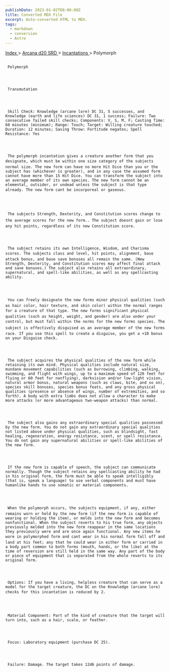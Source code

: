 ```yaml
---
publishDate: 2023-01-02T00:00:00Z
title: Converted MDX File
excerpt: Auto-converted HTML to MDX.
tags:
  - markdown
  - conversion
  - Astro
---
```







[
      Index
     ](-index)
     >
     [
      Arcana d20 SRD
     ](arcana-d20-srd-index)
     >
     [
      Incantations
     ](arcana-d20-srd-incantations-index)
     > Polymorph
    





## 
     Polymorph
    



     Transmutation
    



     Skill Check: Knowledge (arcane lore) DC 31, 5 successes, and Knowledge (earth and life sciences) DC 31, 1 success; Failure: Two consecutive failed skill checks; Components: V, S, M, F; Casting Time: 60 minutes (minimum); Range: Touch; Target: Willing creature touched; Duration: 12 minutes; Saving Throw: Fortitude negates; Spell Resistance: Yes
    



     The polymorph incantation gives a creature another form that you designate, which must be within one size category of the subjects normal size. The new form can have no more Hit Dice than you or the subject has (whichever is greater), and in any case the assumed form cannot have more than 15 Hit Dice. You can transform the subject into an average member of its own species. The new form cannot be an elemental, outsider, or undead unless the subject is that type already. The new form cant be incorporeal or gaseous.
    



     The subjects Strength, Dexterity, and Constitution scores change to the average scores for the new form.. The subject doesnt gain or lose any hit points, regardless of its new Constitution score.
    



     The subject retains its own Intelligence, Wisdom, and Charisma scores. The subjects class and level, hit points, alignment, base attack bonus, and base save bonuses all remain the same. (New Strength, Dexterity, and Constitution scores may affect final attack and save bonuses.) The subject also retains all extraordinary, supernatural, and spell-like abilities, as well as any spellcasting ability.
    



     You can freely designate the new forms minor physical qualities (such as hair color, hair texture, and skin color) within the normal ranges for a creature of that type. The new forms significant physical qualities (such as height, weight, and gender) are also under your control, but must fall within the norms for the new forms species. The subject is effectively disguised as an average member of the new forms race. If you use this spell to create a disguise, you get a +10 bonus on your Disguise check.
    



     The subject acquires the physical qualities of the new form while retaining its own mind. Physical qualities include natural size, mundane movement capabilities (such as burrowing, climbing, walking, swimming, and flight with wings, up to a maximum speed of 120 feet for flying or 60 feet for nonflying), darkvision and/or low-light vision, natural armor bonus, natural weapons (such as claws, bite, and so on), species skill bonuses, species bonus feats, and any gross physical qualities (presence or absence of wings, number of extremities, and so forth). A body with extra limbs does not allow a character to make more attacks (or more advantageous two-weapon attacks) than normal.
    



     The subject also gains any extraordinary special qualities possessed by the new form. You do not gain any extraordinary special qualities not listed above under physical qualities, such as blindsight, fast healing, regeneration, energy resistance, scent, or spell resistance. You do not gain any supernatural abilities or spell-like abilities of the new form.
    



     If the new form is capable of speech, the subject can communicate normally. Though the subject retains any spellcasting ability he had in his original form, the form must be able to speak intelligibly (that is, speak a language) to use verbal components and must have humanlike hands to use somatic or material components.
    



     When the polymorph occurs, the subjects equipment, if any, either remains worn or held by the new form (if the new form is capable of wearing or holding the item), or melds into the new form and becomes nonfunctional. When the subject reverts to his true form, any objects previously melded into the new form reappear in the same locations they previously were and are once again functional. Any new items he wore in polymorphed form and cant wear in his normal form fall off and land at his feet; any that he could wear in either form or carried in a body part common to both forms (mouth, hands, or the like) at the time of reversion are still held in the same way. Any part of the body or piece of equipment that is separated from the whole reverts to its original form.
    



     Options: If you have a living, helpless creature that can serve as a model for the target creature, the DC on the Knowledge (arcane lore) checks for this incantation is reduced by 2.
    



     Material Component: Part of the kind of creature that the target will turn into, such as a hair, scale, or feather.
    



     Focus: Laboratory equipment (purchase DC 25).
    



     Failure: Damage. The target takes 12d6 points of damage.
    




